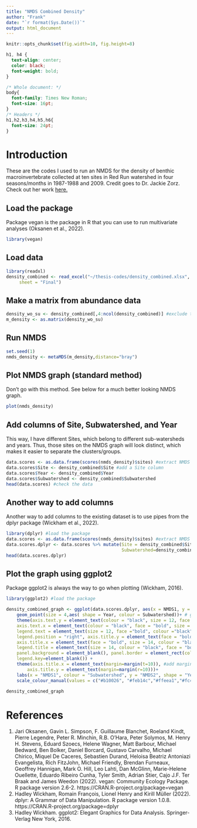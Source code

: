 ```yaml
---
title: "NMDS Combined Density"
author: "Frank"
date: "`r format(Sys.Date())`"
output: html_document
---
```


```r
knitr::opts_chunk$set(fig.width=10, fig.height=8)
```

```css
h1, h4 {
  text-align: center;
  color: black;
  font-weight: bold;
}

/* Whole document: */
body{
  font-family: Times New Roman;
  font-size: 16pt;
}
/* Headers */
h1,h2,h3,h4,h5,h6{
  font-size: 24pt;
}

```

# Introduction

These are the codes I used to run an NMDS for the density of benthic macroinvertebrate collected at ten sites in Red Run watershed in four seasons/months in 1987-1988 and 2009. Credit goes to Dr. Jackie Zorz. Check out her work [here.](https://www.researchgate.net/profile/Jackie-Zorz "Dr. Zorz")

## Load the package

Package vegan is the package in R that you can use to run multivariate analyses (Oksanen et al., 2022).

```r
library(vegan)
```

## Load data

```r
library(readxl)
density_combined <- read_excel("~/thesis-codes/density_combined.xlsx", 
     sheet = "Final")
```

## Make a matrix from abundance data

```r
density_wo_su <- density_combined[,4:ncol(density_combined)] #exclude the first column that contains SU information
m_density <- as.matrix(density_wo_su)
```

## Run NMDS

```r
set.seed(1)
nmds_density <- metaMDS(m_density,distance="bray")
```

## Plot NMDS graph (standard method)

Don't go with this method. See below for a much better looking NMDS graph. 

```r
plot(nmds_density)
```

## Add columns of Site, Subwatershed, and Year

This way, I have different Sites, which belong to different sub-watersheds and years. Thus, those sites on the NMDS graph will look distinct, which makes it easier to separate the clusters/groups.

```r
data.scores <- as.data.frame(scores(nmds_density)$sites) #extract NMDS scores
data.scores$Site <- density_combined$Site #add a Site column
data.scores$Year <- density_combined$Year
data.scores$Subwatershed <- density_combined$Subwatershed
head(data.scores) #check the data
```

## Another way to add columns

Another way to add columns to the existing dataset is to use pipes from the dplyr package (Wickham et al., 2022).

```r
library(dplyr) #load the package
data.scores <- as.data.frame(scores(nmds_density)$sites) #extract NMDS scores
data.scores.dplyr <- data.scores %>% mutate(Site = density_combined$Site,Year=density_combined$Year,
                                            Subwatershed=density_combined$Subwatershed)
head(data.scores.dplyr)
```

## Plot the graph using ggplot2

Package ggplot2 is always the way to go when plotting (Wickham, 2016).

```r
library(ggplot2) #load the package

density_combined_graph <- ggplot(data.scores.dplyr, aes(x = NMDS1, y = NMDS2)) + 
    geom_point(size = 4,aes( shape = Year, colour = Subwatershed))+ # geom_polygon(data=data.scores.dplyr,aes(x=NMDS1,y=NMDS2,group=Subwatershed),alpha=0.30); this is to add a little convex polygon to visualize the clusters better. You can try to see how it looks. 
    theme(axis.text.y = element_text(colour = "black", size = 12, face = "bold"), 
    axis.text.x = element_text(colour = "black", face = "bold", size = 12), 
    legend.text = element_text(size = 12, face ="bold", colour ="black"), 
    legend.position = "right", axis.title.y = element_text(face = "bold", size = 14), 
    axis.title.x = element_text(face = "bold", size = 14, colour = "black"), 
    legend.title = element_text(size = 14, colour = "black", face = "bold"), 
    panel.background = element_blank(), panel.border = element_rect(colour = "black", fill = NA, size = 1.2),
    legend.key=element_blank()) + 
    theme(axis.title.x = element_text(margin=margin(t=10)), #add margin to x-axis title
        axis.title.y = element_text(margin=margin(r=10)))+
    labs(x = "NMDS1", colour = "Subwatershed", y = "NMDS2", shape = "Year")  + 
    scale_colour_manual(values = c("#b10026", "#feb14c","#ffeea1","#fc4d2a")) 
 
density_combined_graph

```

# References

1. Jari Oksanen, Gavin L. Simpson, F. Guillaume Blanchet, Roeland Kindt, Pierre Legendre, Peter R. Minchin,
  R.B. O'Hara, Peter Solymos, M. Henry H. Stevens, Eduard Szoecs, Helene Wagner, Matt Barbour, Michael
  Bedward, Ben Bolker, Daniel Borcard, Gustavo Carvalho, Michael Chirico, Miquel De Caceres, Sebastien
  Durand, Heloisa Beatriz Antoniazi Evangelista, Rich FitzJohn, Michael Friendly, Brendan Furneaux,
  Geoffrey Hannigan, Mark O. Hill, Leo Lahti, Dan McGlinn, Marie-Helene Ouellette, Eduardo Ribeiro Cunha,
  Tyler Smith, Adrian Stier, Cajo J.F. Ter Braak and James Weedon (2022). vegan: Community Ecology Package.
  R package version 2.6-2. https://CRAN.R-project.org/package=vegan
2. Hadley Wickham, Romain François, Lionel Henry and Kirill Müller (2022). dplyr: A Grammar of Data
  Manipulation. R package version 1.0.8. https://CRAN.R-project.org/package=dplyr
3. Hadley Wickham. ggplot2: Elegant Graphics for Data Analysis. Springer-Verlag New York, 2016.